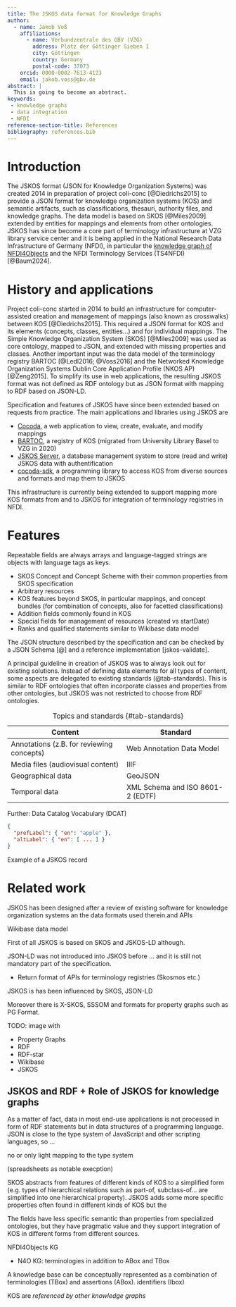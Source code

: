 ```yaml
---
title: The JSKOS data format for Knowledge Graphs
author:
  - name: Jakob Voß
    affiliations:
      - name: Verbundzentrale des GBV (VZG)
        address: Platz der Göttinger Sieben 1
        city: Göttingen
        country: Germany
        postal-code: 37073
    orcid: 0000-0002-7613-4123
    email: jakob.voss@gbv.de
abstract: |
  This is going to become an abstract.
keywords:
 - knowledge graphs
 - data integration
 - NFDI
reference-section-title: References
bibliography: references.bib
---
```


# Introduction

The JSKOS format (JSON for Knowledge Organization Systems) was created 2014 in preparation of project coli-conc [@Diedrichs2015] to provide a JSON format for knowledge organization systems (KOS) and semantic artifacts, such as classifications, thesauri, authority files, and knowledge graphs. The data model is based on SKOS [@Miles2009] extended by entities for mappings and elements from other ontologies. JSKOS has since become a core part of terminology infrastructure at VZG library service center and it is being applied in the National Research Data Infrastructure of Germany (NFDI), in particular the [knowledge graph of NFDI4Objects](https://graph.nfdi4objects.net/) and the NFDI Terminology Services (TS4NFDI) [@Baum2024].

# History and applications

Project coli-conc started in 2014 to build an infrastructure for computer-assisted creation and management of mappings (also known as crosswalks) between KOS [@Diedrichs2015]. This required a JSON format for KOS and its elements (concepts, classes, entities...) and for individual mappings. The Simple Knowledge Organization System (SKOS) [@Miles2009] was used as core ontology, mapped to JSON, and extended with missing properties and classes. Another important input was the data model of the terminology registry BARTOC [@Ledl2016; @Voss2016] and the Networked Knowledge Organization Systems Dublin Core Application Profile (NKOS AP) [@Zeng2015]. To simplify its use in web applications, the resulting JSKOS format was not defined as RDF ontology but as JSON format with mapping to RDF based on JSON-LD.

Specification and features of JSKOS have since been extended based on requests from practice. The main applications and libraries using JSKOS are

- [Cocoda](https://coli-conc.gbv.de/cocoda/), a web application to view, create, evaluate, and modify mappings
- [BARTOC](https://bartoc.org), a registry of KOS (migrated from University Library Basel to VZG in 2020)
- [JSKOS Server](https://github.com/gbv/jskos-server), a database management system to store (read and write) JSKOS data with authentification
- [cocoda-sdk](https://github.com/gbv/cocoda-sdk), a programming library to access KOS from diverse sources and formats and map them to JSKOS

This infrastructure is currently being extended to support mapping more KOS formats from and to JSKOS for integration of terminology registries in NFDI.

# Features

Repeatable fields are always arrays and language-tagged strings are objects with language tags as keys. 

- SKOS Concept and Concept Scheme with their common properties from SKOS specification
- Arbitrary resources
- KOS features beyond SKOS, in particular mappings, and concept bundles (for combination of concepts, also for facetted classifications)
- Addition fields commonly found in KOS
- Special fields for management of resources (created vs startDate)
- Ranks and qualified statements similar to Wikibase data model

The JSON structure described by the specification and can be checked by a JSON Schema [@] and a reference implementation [jskos-validate].

A principal guideline in creation of JSKOS was to always look out for existing solutions. Instead of defining data elements for all types of content, some aspects are delegated to existing standards (@tab-standards). This is similar to RDF ontologies that often incorporate classes and properties from other ontologies, but JSKOS was not restricted to choose from RDF ontologies.

| Content | Standard
|---------|----------
| Annotations (z.B. for reviewing concepts) | Web Annotation Data Model
| Media files (audiovisual content) | IIIF
| Geographical data | GeoJSON
| Temporal data | XML Schema and ISO 8601-2 (EDTF)

: Topics and standards {#tab-standards}

Further: Data Catalog Vocabulary (DCAT)

<!--
A stable 1.0.0 release is planned within the next two years.

- JSON-Serialization of SKOS
- Extended by entities for mappings

JSKOS is JSON-LD [@Kellogg2020]

A common misconception of JSON-LD: it is not meant to create a JSON format but to 

For this reasons it JSON Schema

-->
<!-- Knowledge graphs: different graph data models (RDF and property graphs) -->

<!--
## Image: SKOS compared to RDF 

- Lexical "Apple"
- Apple as SKOS Concept (the fruit, not the company)
- Apple as RDF resource (a class or instance, depending on use case)

In SKOS there is no TBox and ABox, it's just concepts.

Entities can have additional types but similar to labels in labeled property graphs, these types carry no 
-->

::: {#lst-example}
~~~json
{ 
  "prefLabel": { "en": "apple" }, 
  "altLabel": { "en": [ ... ] }
}
~~~

Example of a JSKOS record
:::

# Related work

JSKOS has been designed after a review of existing software for knowledge organization systems an the data formats used therein.and APIs

Wikibase data model

First of all JSKOS is based on SKOS and JSKOS-LD although. 

JSON-LD was not introduced into JSKOS before ... and it is still not mandatory part of the specification.

- Return format of APIs for terminology registries (Skosmos etc.)

JSKOS is has been influenced by SKOS, JSON-LD 

Moreover there is X-SKOS, SSSOM and formats for property graphs such as PG Format.

TODO: image with

- Property Graphs
- RDF
- RDF-star
- Wikibase
- JSKOS

## JSKOS and RDF + Role of JSKOS for knowledge graphs

As a matter of fact, data in most end-use applications is not processed in form of RDF statements but in data structures of a programming language. JSON is close to the type system of JavaScript and other scripting languages, so ...

no or only light mapping to the type system 

(spreadsheets as notable execption)

SKOS abstracts from features of different kinds of KOS to a simplified form (e.g. types of hierarchical relations such as part-of, subclass-of... are simplified into one hierarchical property). JSKOS adds some more specific properties often found in different kinds of KOS but the 

The fields have less specific semantic than properties from specialized ontologies, but they have pragmatic value and they support integration of KOS in different forms from different sources.


NFDI4Objects KG

- N4O KG: terminologies in addition to ABox and TBox

A knowledge base can be conceptually represented as a combination of terminologies (TBox) and assertions (ABox).
identifiers (Ibox)

KOS are *referenced by other knowledge graphs*

<!-- **Acknowledgments** This work is supported by ... -->
